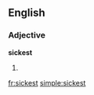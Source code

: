 ==English==

===Adjective===
'''sickest'''

# {{superlative of|[[sick]]}}

[[fr:sickest]]
[[simple:sickest]]